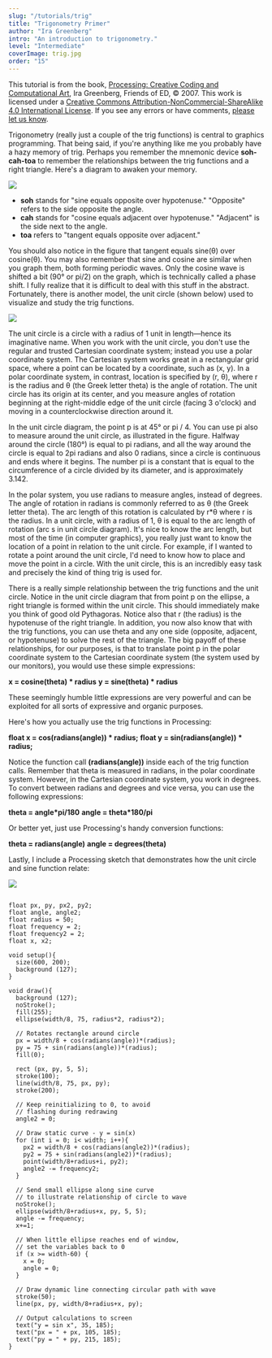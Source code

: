 ```yaml
---
slug: "/tutorials/trig"
title: "Trigonometry Primer"
author: "Ira Greenberg"
intro: "An introduction to trigonometry."
level: "Intermediate"
coverImage: trig.jpg
order: "15"
---
```


<Note>

This tutorial is from the book, [Processing: Creative Coding and Computational Art](http://www.processing.org/learning/books/#ira), Ira Greenberg, Friends of ED, &copy; 2007. This work is licensed under a [Creative Commons Attribution-NonCommercial-ShareAlike 4.0 International License](http://creativecommons.org/licenses/by-nc-sa/4.0/). If you see any errors or have comments, [please let us know](https://github.com/processing/processing-website/issues?q=is%3Aopen).

</Note>

Trigonometry (really just a couple of the trig functions) is central to graphics programming. That being said, if you're anything like me you probably have a hazy memory of trig. Perhaps you remember the mnemonic device **soh-cah-toa** to remember the relationships between the trig functions and a right triangle. Here's a diagram to awaken your memory.

<FixedImage center width={650} height={486}>

![](./sohcahtoa.svg)

</FixedImage>

- **soh** stands for "sine equals opposite over hypotenuse." "Opposite" refers to the side opposite the angle.
- **cah** stands for "cosine equals adjacent over hypotenuse." "Adjacent" is the side next to the angle.
- **toa** refers to "tangent equals opposite over adjacent."

You should also notice in the figure that tangent equals sine(θ) over cosine(θ). You may also remember that sine and cosine are similar when you graph them, both forming periodic waves. Only the cosine wave is shifted a bit (90° or pi/2) on the graph, which is technically called a phase shift. I fully realize that it is difficult to deal with this stuff in the abstract. Fortunately, there is another model, the unit circle (shown below) used to visualize and study the trig functions.

<FixedImage center width={650} height={486}>

![](./unit_circle.svg)

</FixedImage>

The unit circle is a circle with a radius of 1 unit in length—hence its imaginative name. When you work with the unit circle, you don't use the regular and trusted Cartesian coordinate system; instead you use a polar coordinate system. The Cartesian system works great in a rectangular grid space, where a point can be located by a coordinate, such as (x, y). In a polar coordinate system, in contrast, location is specified by (r, θ), where r is the radius and θ (the Greek letter theta) is the angle of rotation. The unit circle has its origin at its center, and you measure angles of rotation beginning at the right-middle edge of the unit circle (facing 3 o'clock) and moving in a counterclockwise direction around it.

In the unit circle diagram, the point p is at 45° or pi / 4. You can use pi also to measure around the unit circle, as illustrated in the figure. Halfway around the circle (180°) is equal to pi radians, and all the way around the circle is equal to 2pi radians and also 0 radians, since a circle is continuous and ends where it begins. The number pi is a constant that is equal to the circumference of a circle divided by its diameter, and is approximately 3.142.

In the polar system, you use radians to measure angles, instead of degrees. The angle of rotation in radians is commonly referred to as θ (the Greek letter theta). The arc length of this rotation is calculated by r\*θ where r is the radius. In a unit circle, with a radius of 1, θ is equal to the arc length of rotation (arc s in unit circle diagram). It's nice to know the arc length, but most of the time (in computer graphics), you really just want to know the location of a point in relation to the unit circle. For example, if I wanted to rotate a point around the unit circle, I'd need to know how to place and move the point in a circle. With the unit circle, this is an incredibly easy task and precisely the kind of thing trig is used for.

There is a really simple relationship between the trig functions and the unit circle. Notice in the unit circle diagram that from point p on the ellipse, a right triangle is formed within the unit circle. This should immediately make you think of good old Pythagoras. Notice also that r (the radius) is the hypotenuse of the right triangle. In addition, you now also know that with the trig functions, you can use theta and any one side (opposite, adjacent, or hypotenuse) to solve the rest of the triangle. The big payoff of these relationships, for our purposes, is that to translate point p in the polar coordinate system to the Cartesian coordinate system (the system used by our monitors), you would use these simple expressions:

**x = cosine(theta) \* radius**
**y = sine(theta) \* radius**

These seemingly humble little expressions are very powerful and can be exploited for all sorts of expressive and organic purposes.

Here's how you actually use the trig functions in Processing:

**float x = cos(radians(angle)) \* radius;**
**float y = sin(radians(angle)) \* radius;**

Notice the function call **(radians(angle))** inside each of the trig function calls. Remember that theta is measured in radians, in the polar coordinate system. However, in the Cartesian coordinate system, you work in degrees. To convert between radians and degrees and vice versa, you can use the following expressions:

**theta = angle\*pi/180**
**angle = theta\*180/pi**

Or better yet, just use Processing's handy conversion functions:

**theta = radians(angle)**
**angle = degrees(theta)**

Lastly, I include a Processing sketch that demonstrates how the unit circle and sine function relate:

<FixedImage width={500} marginLeft={0}>

![](./trig_console.jpg)

</FixedImage>

```

float px, py, px2, py2;
float angle, angle2;
float radius = 50;
float frequency = 2;
float frequency2 = 2;
float x, x2;

void setup(){
  size(600, 200);
  background (127);
}

void draw(){
  background (127);
  noStroke();
  fill(255);
  ellipse(width/8, 75, radius*2, radius*2);

  // Rotates rectangle around circle
  px = width/8 + cos(radians(angle))*(radius);
  py = 75 + sin(radians(angle))*(radius);
  fill(0);

  rect (px, py, 5, 5);
  stroke(100);
  line(width/8, 75, px, py);
  stroke(200);

  // Keep reinitializing to 0, to avoid
  // flashing during redrawing
  angle2 = 0;

  // Draw static curve - y = sin(x)
  for (int i = 0; i< width; i++){
    px2 = width/8 + cos(radians(angle2))*(radius);
    py2 = 75 + sin(radians(angle2))*(radius);
    point(width/8+radius+i, py2);
    angle2 -= frequency2;
  }

  // Send small ellipse along sine curve
  // to illustrate relationship of circle to wave
  noStroke();
  ellipse(width/8+radius+x, py, 5, 5);
  angle -= frequency;
  x+=1;

  // When little ellipse reaches end of window,
  // set the variables back to 0
  if (x >= width-60) {
    x = 0;
    angle = 0;
  }

  // Draw dynamic line connecting circular path with wave
  stroke(50);
  line(px, py, width/8+radius+x, py);

  // Output calculations to screen
  text("y = sin x", 35, 185);
  text("px = " + px, 105, 185);
  text("py = " + py, 215, 185);
}
```
